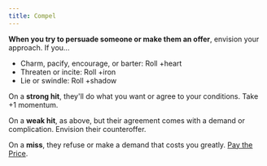 ```yaml
---
title: Compel
---
```


**When you try to persuade someone or make them an offer**, envision your approach. If you...

- Charm, pacify, encourage, or barter: Roll +heart
- Threaten or incite: Roll +iron
- Lie or swindle: Roll +shadow

On a **strong hit**, they'll do what you want or agree to your conditions. Take +1 momentum.

On a **weak hit**, as above, but their agreement comes with a demand or complication. Envision their counteroffer.

On a **miss**, they refuse or make a demand that costs you greatly. [Pay the Price](/starforged-srd/moves/fate/pay_the_price).
